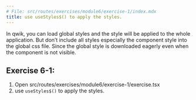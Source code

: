 ```yaml
---
# File: src/routes/exercises/module6/exercise-1/index.mdx
title: use useStyles$() to apply the styles.
---
```



In qwik, you can load global styles and the style will be applied to the whole application.
But don’t include all styles especially the component style into the global css file.
Since the global style is downloaded eagerly even when the component is not visible.

## Exercise 6-1:

1. Open src/routes/exercises/module6/exercise-1/exercise.tsx
2. use `useStyles$()` to apply the styles.

<Exercise />

